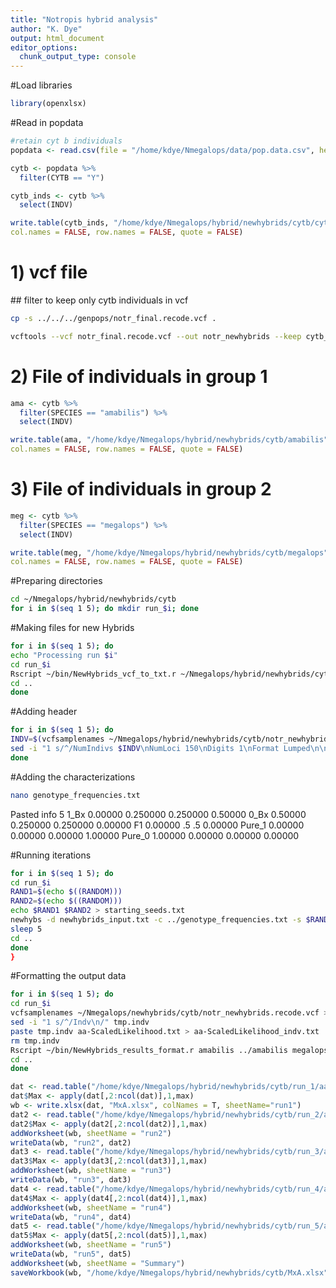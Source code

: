 ```yaml
---
title: "Notropis hybrid analysis"
author: "K. Dye"
output: html_document
editor_options: 
  chunk_output_type: console
---
```


#Load libraries
```r
library(openxlsx)
```

#Read in popdata
```r
#retain cyt b individuals
popdata <- read.csv(file = "/home/kdye/Nmegalops/data/pop.data.csv", header = TRUE)

cytb <- popdata %>%
  filter(CYTB == "Y") 

cytb_inds <- cytb %>%
  select(INDV)

write.table(cytb_inds, "/home/kdye/Nmegalops/hybrid/newhybrids/cytb/cytb_inds",
col.names = FALSE, row.names = FALSE, quote = FALSE)
```

# 1) vcf file
  ## filter to keep only cytb individuals in vcf
```bash
cp -s ../../../genpops/notr_final.recode.vcf .

vcftools --vcf notr_final.recode.vcf --out notr_newhybrids --keep cytb_inds --recode --recode-INFO-all
```

# 2) File of individuals in group 1
```r
ama <- cytb %>%
  filter(SPECIES == "amabilis") %>%
  select(INDV)

write.table(ama, "/home/kdye/Nmegalops/hybrid/newhybrids/cytb/amabilis",
col.names = FALSE, row.names = FALSE, quote = FALSE)
```
# 3) File of individuals in group 2
```r
meg <- cytb %>%
  filter(SPECIES == "megalops") %>%
  select(INDV)

write.table(meg, "/home/kdye/Nmegalops/hybrid/newhybrids/cytb/megalops",
col.names = FALSE, row.names = FALSE, quote = FALSE)
```

#Preparing directories
```bash
cd ~/Nmegalops/hybrid/newhybrids/cytb
for i in $(seq 1 5); do mkdir run_$i; done
```

#Making files for new Hybrids
```bash
for i in $(seq 1 5); do 
echo "Processing run $i"
cd run_$i
Rscript ~/bin/NewHybrids_vcf_to_txt.r ~/Nmegalops/hybrid/newhybrids/cytb/notr_newhybrids.recode.vcf newhybrids_input.txt
cd ..
done
```

#Adding header
```bash
for i in $(seq 1 5); do 
INDV=$(vcfsamplenames ~/Nmegalops/hybrid/newhybrids/cytb/notr_newhybrids.recode.vcf | wc -l);
sed -i "1 s/^/NumIndivs $INDV\nNumLoci 150\nDigits 1\nFormat Lumped\n\n/" run_$i/newhybrids_input.txt;
done
```

#Adding the characterizations
```bash
nano genotype_frequencies.txt
```
Pasted info
   5
 1_Bx      0.00000    0.250000    0.250000   0.50000
 0_Bx      0.50000    0.250000    0.250000   0.00000
 F1        0.00000     .5          .5        0.00000
 Pure_1    0.00000    0.00000     0.00000    1.00000
 Pure_0    1.00000    0.00000     0.00000    0.00000

#Running iterations
```bash
for i in $(seq 1 5); do
cd run_$i
RAND1=$(echo $((RANDOM)))
RAND2=$(echo $((RANDOM)))
echo $RAND1 $RAND2 > starting_seeds.txt
newhybs -d newhybrids_input.txt -c ../genotype_frequencies.txt -s $RAND1 $RAND2 --no-gui &
sleep 5
cd ..
done
}
```

#Formatting the output data
```bash
for i in $(seq 1 5); do
cd run_$i
vcfsamplenames ~/Nmegalops/newhybrids/cytb/notr_newhybrids.recode.vcf > tmp.indv
sed -i "1 s/^/Indv\n/" tmp.indv
paste tmp.indv aa-ScaledLikelihood.txt > aa-ScaledLikelihood_indv.txt
rm tmp.indv
Rscript ~/bin/NewHybrids_results_format.r amabilis ../amabilis megalops ../megalops
cd ..
done
```

```R
dat <- read.table("/home/kdye/Nmegalops/hybrid/newhybrids/cytb/run_1/aa-ScaledLikelihood_edit.txt", head=T, sep="\t")
dat$Max <- apply(dat[,2:ncol(dat)],1,max)
wb <- write.xlsx(dat, "MxA.xlsx", colNames = T, sheetName="run1")
dat2 <- read.table("/home/kdye/Nmegalops/hybrid/newhybrids/cytb/run_2/aa-ScaledLikelihood_edit.txt", head=T, sep="\t")
dat2$Max <- apply(dat2[,2:ncol(dat2)],1,max)
addWorksheet(wb, sheetName = "run2")
writeData(wb, "run2", dat2)
dat3 <- read.table("/home/kdye/Nmegalops/hybrid/newhybrids/cytb/run_3/aa-ScaledLikelihood_edit.txt", head=T, sep="\t")
dat3$Max <- apply(dat3[,2:ncol(dat3)],1,max)
addWorksheet(wb, sheetName = "run3")
writeData(wb, "run3", dat3)
dat4 <- read.table("/home/kdye/Nmegalops/hybrid/newhybrids/cytb/run_4/aa-ScaledLikelihood_edit.txt", head=T, sep="\t")
dat4$Max <- apply(dat4[,2:ncol(dat4)],1,max)
addWorksheet(wb, sheetName = "run4")
writeData(wb, "run4", dat4)
dat5 <- read.table("/home/kdye/Nmegalops/hybrid/newhybrids/cytb/run_5/aa-ScaledLikelihood_edit.txt", head=T, sep="\t")
dat5$Max <- apply(dat5[,2:ncol(dat5)],1,max)
addWorksheet(wb, sheetName = "run5")
writeData(wb, "run5", dat5)
addWorksheet(wb, sheetName = "Summary")
saveWorkbook(wb, "/home/kdye/Nmegalops/hybrid/newhybrids/cytb/MxA.xlsx", overwrite = TRUE)
```
